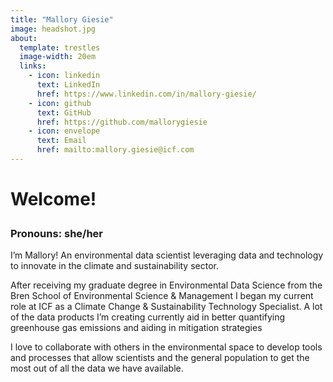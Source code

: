 ```yaml
---
title: "Mallory Giesie"
image: headshot.jpg
about: 
  template: trestles
  image-width: 20em
  links:
    - icon: linkedin
      text: LinkedIn
      href: https://www.linkedin.com/in/mallory-giesie/
    - icon: github
      text: GitHub
      href: https://github.com/mallorygiesie
    - icon: envelope
      text: Email
      href: mailto:mallory.giesie@icf.com
---
```


::: {.all style="font-color: white;"}
<h1 class="name">

Welcome!

</h1>

<h3 class="pronouns">

**Pronouns:** she/her

</h3>

I'm Mallory! An environmental data scientist leveraging data and technology to innovate in the climate and sustainability sector.

After receiving my graduate degree in Environmental Data Science from the Bren School of Environmental Science & Management I began my current role at ICF as a Climate Change & Sustainability Technology Specialist. A lot of the data products I'm creating currently aid in better quantifying greenhouse gas emissions and aiding in mitigation strategies

I love to collaborate with others in the environmental space to develop tools and processes that allow scientists and the general population to get the most out of all the data we have available.
:::
